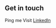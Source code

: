 ## Get in touch

Ping me [](s.gaurav1200[at]gmail[dot]com)
Visit [LinkedIn](https://www.linkedin.com/in/gaurav-1200/)
